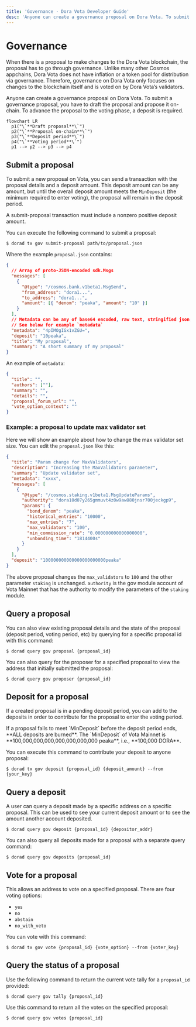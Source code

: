```yaml
---
title: 'Governance · Dora Vota Developer Guide'
desc: 'Anyone can create a governance proposal on Dora Vota. To submit a governance proposal, you have to draft the proposal and propose it on-chain. To advance the proposal to the voting phase, a deposit is required.'
---
```



# Governance

When there is a proposal to make changes to the Dora Vota blockchain, the proposal has to go through governance. Unlike many other Cosmos appchains, Dora Vota does not have inflation or a token pool for distribution via governance. Therefore, governance on Dora Vota only focuses on changes to the blockchain itself and is voted on by Dora Vota’s validators.

Anyone can create a governance proposal on Dora Vota. To submit a governance proposal, you have to draft the proposal and propose it on-chain. To advance the proposal to the voting phase, a deposit is required.

```mermaid
flowchart LR
  p1("\`**Draft proposal**\`")
  p2("\`**Proposal on-chain**\`")
  p3("\`**Deposit period**\`")
  p4("\`**Voting period**\`")
  p1 --> p2 --> p3 --> p4
```

## Submit a proposal

To submit a new proposal on Vota, you can send a transaction with the proposal details and a deposit amount. This deposit amount can be any amount, but until the overall deposit amount meets the `MinDeposit` (the minimum required to enter voting), the proposal will remain in the deposit period.

<Callout type="warning">
  A submit-proposal transaction must include a nonzero positive deposit amount.
</Callout>

You can execute the following command to submit a proposal:

```ansi filename="Terminal"
$ dorad tx gov submit-proposal path/to/proposal.json
```

Where the example `proposal.json` contains:

```json filename="proposal.json"
{
  // Array of proto-JSON-encoded sdk.Msgs
  "messages": [
    {
      "@type": "/cosmos.bank.v1beta1.MsgSend",
      "from_address": "dora1...",
      "to_address": "dora1...",
      "amount": [{ "denom": "peaka", "amount": "10" }]
    }
  ],
  // Metadata can be any of base64 encoded, raw text, stringified json, IPFS link to json
  // See below for example `metadata`
  "metadata": "4pIMOgIGx1vZGU=",
  "deposit": "10peaka",
  "title": "My proposal",
  "summary": "A short summary of my proposal"
}
```

An example of `metadata`:

```json
{
  "title": "",
  "authors": [""],
  "summary": "",
  "details": "",
  "proposal_forum_url": "",
  "vote_option_context": ""
}
```

### Example: a proposal to update max validator set

Here we will show an example about how to change the max validator set size. You can edit the `proposal.json` like this:

```json filename="proposal.json"
{
  "title": "Param change for MaxValidators",
  "description": "Increasing the MaxValidators parameter",
  "summary": "Update validator set",
  "metadata": "xxxx",
  "messages": [
    {
      "@type": "/cosmos.staking.v1beta1.MsgUpdateParams",
      "authority": "dora10d07y265gmmuvt4z0w9aw880jnsr700jeckgp9",
      "params": {
        "bond_denom": "peaka",
        "historical_entries": "10000",
        "max_entries": "7",
        "max_validators": "100",
        "min_commission_rate": "0.000000000000000000",
        "unbonding_time": "1814400s"
      }
    }
  ],
  "deposit": "100000000000000000000000peaka"
}
```

The above proposal changes the `max_validators` to `100` and the other parameter `staking` is unchanged. `authority` is the gov module account of Vota Mainnet that has the authority to modify the parameters of the `staking` module.

## Query a proposal

You can also view existing proposal details and the state of the proposal (deposit period, voting period, etc) by querying for a specific proposal id with this command:

```ansi filename="Terminal"
$ dorad query gov proposal {proposal_id}
```

You can also query for the proposer for a specified proposal to view the address that initially submitted the proposal:

```ansi filename="Terminal"
$ dorad query gov proposer {proposal_id}
```

## Deposit for a proposal

If a created proposal is in a pending deposit period, you can add to the deposits in order to contribute for the proposal to enter the voting period.

<Callout type="error">
  If a proposal fails to meet `MinDeposit` before the deposit period ends, **ALL
  deposits are burned**. The `MinDeposit` of Vota Mainnet is
  **100,000,000,000,000,000,000,000 peaka**, i.e., **100,000 DORA**.
</Callout>

You can execute this command to contribute your deposit to anyone proposal:

```ansi filename="Terminal"
$ dorad tx gov deposit {proposal_id} {deposit_amount} --from {your_key}
```

## Query a deposit

A user can query a deposit made by a specific address on a specific proposal. This can be used to see your current deposit amount or to see the amount another account deposited.

```ansi filename="Terminal"
$ dorad query gov deposit {proposal_id} {depositor_addr}
```

You can also query all deposits made for a proposal with a separate query command:

```ansi filename="Terminal"
$ dorad query gov deposits {proposal_id}
```

## Vote for a proposal

This allows an address to vote on a specified proposal. There are four voting options:

- `yes`
- `no`
- `abstain`
- `no_with_veto`

You can vote with this command:

```ansi filename="Terminal"
$ dorad tx gov vote {proposal_id} {vote_option} --from {voter_key}
```

## Query the status of a proposal

Use the following command to return the current vote tally for a `proposal_id` provided:

```ansi filename="Terminal"
$ dorad query gov tally {proposal_id}
```

Use this command to return all the votes on the specified proposal:

```ansi filename="Terminal"
$ dorad query gov votes {proposal_id}
```
